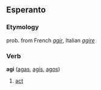 ==Esperanto==
===Etymology===
prob. from French ''[[agir]]'', Italian ''[[agire]]''

===Verb===
'''agi''' ([[agas]], [[agis]], [[agos]])

# [[act]]
<!--
===Noun===

'''ago'''

:[[English]]: [[act]], [[action]]
-->